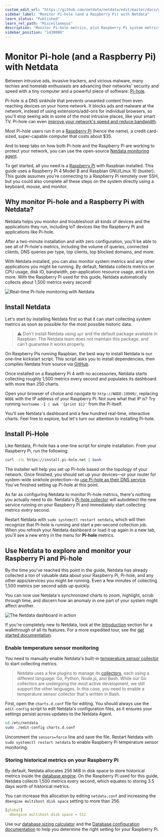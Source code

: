```yaml
---
custom_edit_url: "https://github.com/netdata/netdata/edit/master/docs/guides/monitor/pi-hole-raspberry-pi.md"
sidebar_label: "Monitor Pi-hole (and a Raspberry Pi) with Netdata"
learn_status: "Published"
learn_rel_path: "Miscellaneous"
description: "Monitor Pi-hole metrics, plus Raspberry Pi system metrics, in minutes and completely for free with Netdata's open-source monitoring agent."
sidebar_position: "1430000"
---
```



# Monitor Pi-hole (and a Raspberry Pi) with Netdata


Between intrusive ads, invasive trackers, and vicious malware, many techies and homelab enthusiasts are advancing their
networks' security and speed with a tiny computer and a powerful piece of software: [Pi-hole](https://pi-hole.net/).

Pi-hole is a DNS sinkhole that prevents unwanted content from even reaching devices on your home network. It blocks ads
and malware at the network, instead of using extensions/add-ons for individual browsers, so you'll stop seeing ads in
some of the most intrusive places, like your smart TV. Pi-hole can even [improve your network's speed and reduce
bandwidth](https://discourse.pi-hole.net/t/will-pi-hole-slow-down-my-network/2048).

Most Pi-hole users run it on a [Raspberry Pi](https://www.raspberrypi.org/products/raspberry-pi-4-model-b/) (hence the
name), a credit card-sized, super-capable computer that costs about $35.

And to keep tabs on how both Pi-hole and the Raspberry Pi are working to protect your network, you can use the
open-source [Netdata monitoring agent](https://github.com/netdata/netdata). 

To get started, all you need is a [Raspberry Pi](https://www.raspberrypi.org/products/raspberry-pi-4-model-b/) with
Raspbian installed. This guide uses a Raspberry Pi 4 Model B and Raspbian GNU/Linux 10 (buster). This guide assumes
you're connecting to a Raspberry Pi remotely over SSH, but you could also complete all these steps on the system
directly using a keyboard, mouse, and monitor.

## Why monitor Pi-hole and a Raspberry Pi with Netdata?

Netdata helps you monitor and troubleshoot all kinds of devices and the applications they run, including IoT devices
like the Raspberry Pi and applications like Pi-hole.

After a two-minute installation and with zero configuration, you'll be able to see all of Pi-hole's metrics, including
the volume of queries, connected clients, DNS queries per type, top clients, top blocked domains, and more.

With Netdata installed, you can also monitor system metrics and any other applications you might be running. By default,
Netdata collects metrics on CPU usage, disk IO, bandwidth, per-application resource usage, and a ton more. With the
Raspberry Pi used for this guide, Netdata automatically collects about 1,500 metrics every second!

![Real-time Pi-hole monitoring with
Netdata](https://user-images.githubusercontent.com/1153921/90447745-c8fe9600-e098-11ea-8a57-4f07339f002b.png)

## Install Netdata

Let's start by installing Netdata first so that it can start collecting system metrics as soon as possible for the most
possible historic data.

> ⚠️ Don't install Netdata using `apt` and the default package available in Raspbian. The Netdata team does not maintain
> this package, and can't guarantee it works properly.

On Raspberry Pis running Raspbian, the best way to install Netdata is our one-line kickstart script. This script asks
you to install dependencies, then compiles Netdata from source via [GitHub](https://github.com/netdata/netdata).

<OneLineInstallWget/>

Once installed on a Raspberry Pi 4 with no accessories, Netdata starts collecting roughly 1,500 metrics every second and
populates its dashboard with more than 250 charts.

Open your browser of choice and navigate to `http://NODE:19999/`, replacing `NODE` with the IP address of your Raspberry
Pi. Not sure what that IP is? Try running `hostname -I | awk '{print $1}'` from the Pi itself.

You'll see Netdata's dashboard and a few hundred real-time, interactive charts. Feel free to explore, but let's turn our attention to installing Pi-hole.

## Install Pi-Hole

Like Netdata, Pi-hole has a one-line script for simple installation. From your Raspberry Pi, run the following:

```bash
curl -sSL https://install.pi-hole.net | bash
```

The installer will help you set up Pi-hole based on the topology of your network. Once finished, you should set up your
devices—or your router for system-wide sinkhole protection—to [use Pi-hole as their DNS
service](https://discourse.pi-hole.net/t/how-do-i-configure-my-devices-to-use-pi-hole-as-their-dns-server/245). You've
finished setting up Pi-hole at this point.

As far as configuring Netdata to monitor Pi-hole metrics, there's nothing you actually need to do. Netdata's [Pi-hole
collector](/docs/data-collection/dns-and-dhcp-servers/pi-hole) will autodetect the new service
running on your Raspberry Pi and immediately start collecting metrics every second.

Restart Netdata with `sudo systemctl restart netdata`, which will then recognize that Pi-hole is running and start a
per-second collection job. When you refresh your Netdata dashboard or load it up again in a new tab, you'll see a new
entry in the menu for **Pi-hole** metrics.

## Use Netdata to explore and monitor your Raspberry Pi and Pi-hole

By the time you've reached this point in the guide, Netdata has already collected a ton of valuable data about your
Raspberry Pi, Pi-hole, and any other apps/services you might be running. Even a few minutes of collecting 1,500 metrics
per second adds up quickly.

You can now use Netdata's synchronized charts to zoom, highlight, scrub through time, and discern how an anomaly in one
part of your system might affect another.

![The Netdata dashboard in
action](https://user-images.githubusercontent.com/1153921/80827388-b9fee100-8b98-11ea-8f60-0d7824667cd3.gif)

If you're completely new to Netdata, look at the [Introduction](/docs/architecture) section for a walkthrough of all its features. For a more expedited tour, see the [get started documentation](/docs/installing).

### Enable temperature sensor monitoring

You need to manually enable Netdata's built-in [temperature sensor
collector](/docs/data-collection/hardware-devices-and-sensors/sensors) to start collecting metrics.

> Netdata uses a few plugins to manage its [collectors](/docs/data-collection/collectors-configuration), each using a different language: Go,
> Python, Node.js, and Bash. While our Go collectors are undergoing the most active development, we still support the
> other languages. In this case, you need to enable a temperature sensor collector that's written in Bash.

First, open the `charts.d.conf` file for editing. You should always use the `edit-config` script to edit Netdata's
configuration files, as it ensures your settings persist across updates to the Netdata Agent.

```bash
cd /etc/netdata
sudo ./edit-config charts.d.conf
```

Uncomment the `sensors=force` line and save the file. Restart Netdata with `sudo systemctl restart netdata` to enable
Raspberry Pi temperature sensor monitoring.

### Storing historical metrics on your Raspberry Pi

By default, Netdata allocates 256 MiB in disk space to store historical metrics inside the [database
engine](/docs/architecture/database-engine). On the Raspberry Pi used for this guide, Netdata collects 1,500 metrics every
second, which equates to storing 3.5 days worth of historical metrics.

You can increase this allocation by editing `netdata.conf` and increasing the `dbengine multihost disk space` setting to
more than 256.

```yaml
[global]
  dbengine multihost disk space = 512
```

Use our [database sizing
calculator](/docs/configuring/optimizing-metrics-database/change-how-long-netdata-stores-metrics#calculate-the-system-resources-ram-disk-space-needed-to-store-metrics)
and the [Database configuration documentation](/docs/configuring/optimizing-metrics-database/database-modes-for-parent-child-setups) to help you determine the right
setting for your Raspberry Pi.
